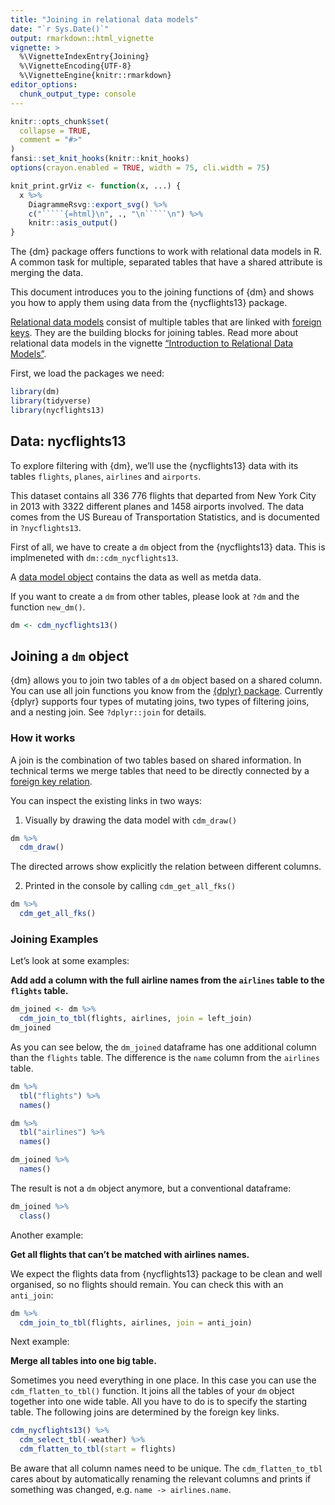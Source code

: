 ```yaml
---
title: "Joining in relational data models"
date: "`r Sys.Date()`"
output: rmarkdown::html_vignette
vignette: >
  %\VignetteIndexEntry{Joining}
  %\VignetteEncoding{UTF-8}
  %\VignetteEngine{knitr::rmarkdown}
editor_options:
  chunk_output_type: console
---
```


```r
knitr::opts_chunk$set(
  collapse = TRUE,
  comment = "#>"
)
fansi::set_knit_hooks(knitr::knit_hooks)
options(crayon.enabled = TRUE, width = 75, cli.width = 75)

knit_print.grViz <- function(x, ...) {
  x %>%
    DiagrammeRsvg::export_svg() %>%
    c("`````{=html}\n", ., "\n`````\n") %>%
    knitr::asis_output()
}
```

The {dm} package offers functions to work with relational data models in R.
A common task for multiple, separated tables that have a shared attribute is merging the data.

This document introduces you to the joining functions of {dm} and shows you how to apply them using data from the {nycflights13} package.

[Relational data models](https://krlmlr.github.io/dm/articles/dm-introduction-relational-data-models#model) consist of multiple tables that are linked with [foreign keys](https://krlmlr.github.io/dm/articles/dm-introduction-relational-data-models#fk). They are the building blocks for joining tables.
Read more about relational data models in the vignette ["Introduction to Relational Data Models"](https://krlmlr.github.io/dm/articles/dm-introduction-relational-data-models).

First, we load the packages we need:

```r
library(dm)
library(tidyverse)
library(nycflights13)
```

## Data: nycflights13

To explore filtering with {dm}, we'll use the {nycflights13} data with its tables `flights`, `planes`, `airlines` and `airports`.

This dataset contains all 336 776 flights that departed from New York City in 2013 with 3322 different planes and 1458 airports involved.
The data comes from the US Bureau of Transportation Statistics, and is documented in `?nycflights13`.

First of all, we have to create a `dm` object from the {nycflights13} data.
This is implmeneted with `dm::cdm_nycflights13`.

A [data model object](https://krlmlr.github.io/dm/articles/dm-class-and-basic-operations.html#class-dm) contains the data as well as metda data.

If you want to create a `dm` from other tables, please look at `?dm` and the function `new_dm()`.

```r
dm <- cdm_nycflights13()
```


## Joining a `dm` object {#join}

{dm} allows you to join two tables of a `dm` object based on a shared column. You can use all join functions you know from the [{dplyr} package](https://dplyr.tidyverse.org/reference/join.html).
Currently {dplyr} supports four types of mutating joins, two types of filtering joins, and a nesting join.
See `?dplyr::join` for details.

### How it works

A join is the combination of two tables based on shared information.
In technical terms we merge tables that need to be directly connected by a [foreign key relation](https://krlmlr.github.io/dm/articles/dm-introduction-relational-data-models#fk).

You can inspect the existing links in two ways:

1. Visually by drawing the data model with `cdm_draw()`

```r
dm %>% 
  cdm_draw()
```

The directed arrows show explicitly the relation between different columns.

2. Printed in the console by calling `cdm_get_all_fks()`

```r
dm %>% 
  cdm_get_all_fks()
```

### Joining Examples

Let's look at some examples:

**Add add a column with the full airline names from the `airlines` table to the `flights` table.**

```r
dm_joined <- dm %>% 
  cdm_join_to_tbl(flights, airlines, join = left_join)
dm_joined
```

As you can see below, the `dm_joined` dataframe has one additional column than the `flights` table.
The difference is the `name` column from the `airlines` table.

```r
dm %>% 
  tbl("flights") %>% 
  names()

dm %>% 
  tbl("airlines") %>% 
  names()

dm_joined %>% 
  names()
```

The result is not a `dm` object anymore, but a conventional dataframe:

```r
dm_joined %>% 
  class()
```

Another example:

**Get all flights that can't be matched with airlines names.**

We expect the flights data from {nycflights13} package to be clean and well organised, so no flights should remain.
You can check this with an `anti_join`:

```r
dm %>% 
  cdm_join_to_tbl(flights, airlines, join = anti_join)
```

Next example:

**Merge all tables into one big table.**

Sometimes you need everything in one place.
In this case you can use the `cdm_flatten_to_tbl()` function.
It joins all the tables of your `dm` object together into one wide table.
All you have to do is to specify the starting table.
The following joins are determined by the foreign key links.

```r
cdm_nycflights13() %>%
  cdm_select_tbl(-weather) %>%
  cdm_flatten_to_tbl(start = flights)
```

Be aware that all column names need to be unique.
The `cdm_flatten_to_tbl` cares about by automatically renaming the relevant columns and prints if something was changed, e.g. `name -> airlines.name`.

